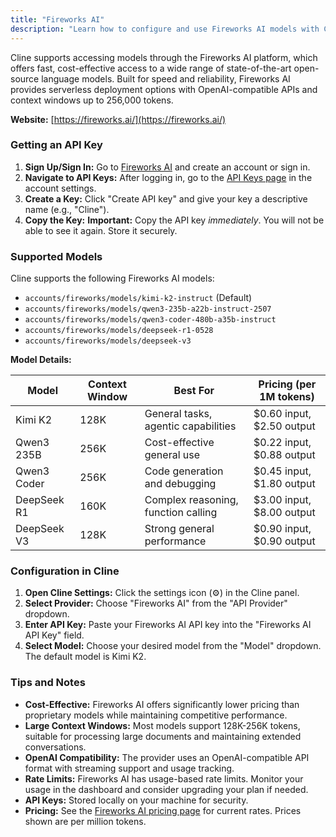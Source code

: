 ```yaml
---
title: "Fireworks AI"
description: "Learn how to configure and use Fireworks AI models with Cline. Access high-performance open-source language models with fast, cost-effective APIs."
---
```


Cline supports accessing models through the Fireworks AI platform, which offers fast, cost-effective access to a wide range of state-of-the-art open-source language models. Built for speed and reliability, Fireworks AI provides serverless deployment options with OpenAI-compatible APIs and context windows up to 256,000 tokens.

**Website:** [https://fireworks.ai/](https://fireworks.ai/)

### Getting an API Key

1. **Sign Up/Sign In:** Go to [Fireworks AI](https://fireworks.ai/) and create an account or sign in.
2. **Navigate to API Keys:** After logging in, go to the [API Keys page](https://app.fireworks.ai/settings/users/api-keys) in the account settings.
3. **Create a Key:** Click "Create API key" and give your key a descriptive name (e.g., "Cline").
4. **Copy the Key:** **Important:** Copy the API key _immediately_. You will not be able to see it again. Store it securely.

### Supported Models

Cline supports the following Fireworks AI models:

-   `accounts/fireworks/models/kimi-k2-instruct` (Default)
-   `accounts/fireworks/models/qwen3-235b-a22b-instruct-2507`
-   `accounts/fireworks/models/qwen3-coder-480b-a35b-instruct`
-   `accounts/fireworks/models/deepseek-r1-0528`
-   `accounts/fireworks/models/deepseek-v3`

**Model Details:**

| Model | Context Window | Best For | Pricing (per 1M tokens) |
|-------|----------------|----------|-------------------------|
| Kimi K2 | 128K | General tasks, agentic capabilities | \$0.60 input, \$2.50 output |
| Qwen3 235B | 256K | Cost-effective general use | \$0.22 input, \$0.88 output |
| Qwen3 Coder | 256K | Code generation and debugging | \$0.45 input, \$1.80 output |
| DeepSeek R1 | 160K | Complex reasoning, function calling | \$3.00 input, \$8.00 output |
| DeepSeek V3 | 128K | Strong general performance | \$0.90 input, \$0.90 output |

### Configuration in Cline

1. **Open Cline Settings:** Click the settings icon (⚙️) in the Cline panel.
2. **Select Provider:** Choose "Fireworks AI" from the "API Provider" dropdown.
3. **Enter API Key:** Paste your Fireworks AI API key into the "Fireworks AI API Key" field.
4. **Select Model:** Choose your desired model from the "Model" dropdown. The default model is Kimi K2.

### Tips and Notes

-   **Cost-Effective:** Fireworks AI offers significantly lower pricing than proprietary models while maintaining competitive performance.
-   **Large Context Windows:** Most models support 128K-256K tokens, suitable for processing large documents and maintaining extended conversations.
-   **OpenAI Compatibility:** The provider uses an OpenAI-compatible API format with streaming support and usage tracking.
-   **Rate Limits:** Fireworks AI has usage-based rate limits. Monitor your usage in the dashboard and consider upgrading your plan if needed.
-   **API Keys:** Stored locally on your machine for security.
-   **Pricing:** See the [Fireworks AI pricing page](https://fireworks.ai/pricing) for current rates. Prices shown are per million tokens.